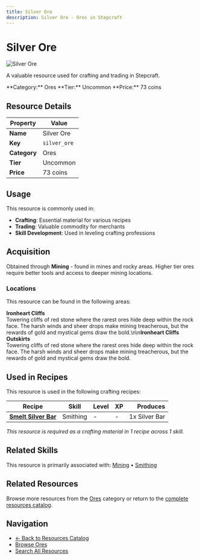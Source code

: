 ```yaml
---
title: Silver Ore
description: Silver Ore - Ores in Stepcraft
---
```


# Silver Ore

<div className="flex items-start gap-6 mb-8">
  <div className="flex-shrink-0">
    <img src="/assets/resources/mining/silver_ore.png" alt="Silver Ore" className="w-24 h-24 border rounded-lg" />
  </div>
  <div className="flex-1">
    <div className="space-y-2">
      <p className="text-lg text-muted-foreground">A valuable resource used for crafting and trading in Stepcraft.</p>
      <div className="flex flex-wrap gap-4 text-sm">
        <span className="px-2 py-1 bg-blue-100 dark:bg-blue-900 rounded-md">
          **Category:** Ores
        </span>
        <span className="px-2 py-1 bg-green-100 dark:bg-green-900 rounded-md">
          **Tier:** Uncommon
        </span>
        <span className="px-2 py-1 bg-green-100 dark:bg-green-900 rounded-md">
          **Price:** 73 coins
        </span>
      </div>
    </div>
  </div>
</div>

## Resource Details

| Property | Value |
|----------|-------|
| **Name** | Silver Ore |
| **Key** | `silver_ore` |
| **Category** | Ores |
| **Tier** | Uncommon |
| **Price** | 73 coins |


## Usage

This resource is commonly used in:

- **Crafting**: Essential material for various recipes
- **Trading**: Valuable commodity for merchants
- **Skill Development**: Used in leveling crafting professions




## Acquisition

Obtained through **Mining** - found in mines and rocky areas. Higher tier ores require better tools and access to deeper mining locations.

### Locations

This resource can be found in the following areas:

**Ironheart Cliffs**  
Towering cliffs of red stone where the rarest ores hide deep within the rock face. The harsh winds and sheer drops make mining treacherous, but the rewards of gold and mystical gems draw the bold.\n\n**Ironheart Cliffs Outskirts**  
Towering cliffs of red stone where the rarest ores hide deep within the rock face. The harsh winds and sheer drops make mining treacherous, but the rewards of gold and mystical gems draw the bold.


## Used in Recipes

This resource is used in the following crafting recipes:

| Recipe | Skill | Level | XP | Produces |
|--------|-------|-------|----|---------:|
| **[Smelt Silver Bar](/docs/resources/individual/silver_bar)** | Smithing | - | - | 1x Silver Bar |

*This resource is required as a crafting material in 1 recipe across 1 skill.*


## Related Skills

This resource is primarily associated with: [Mining](/docs/skills/individual/mining) • [Smithing](/docs/skills/individual/smithing)

## Related Resources

Browse more resources from the [Ores](/docs/resources#ores) category or return to the [complete resources catalog](/docs/resources).

## Navigation

- [← Back to Resources Catalog](/docs/resources)
- [Browse Ores](/docs/resources#ores)
- [Search All Resources](/search)

